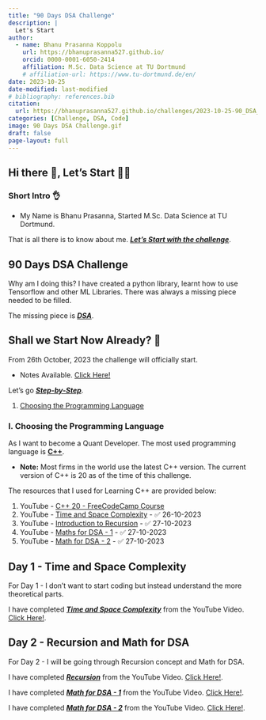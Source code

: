 ```yaml
---
title: "90 Days DSA Challenge"
description: |
  Let's Start
author:
  - name: Bhanu Prasanna Koppolu
    url: https://bhanuprasanna527.github.io/
    orcid: 0000-0001-6050-2414
    affiliation: M.Sc. Data Science at TU Dortmund
    # affiliation-url: https://www.tu-dortmund.de/en/
date: 2023-10-25
date-modified: last-modified
# bibliography: references.bib
citation: 
  url: https://bhanuprasanna527.github.io/challenges/2023-10-25-90_DSA_Challenge/
categories: [Challenge, DSA, Code]
image: 90 Days DSA Challenge.gif
draft: false
page-layout: full
---
```


## Hi there 👋, Let's Start 🧑‍💻

### Short Intro 👌

- My Name is Bhanu Prasanna, Started M.Sc. Data Science at TU Dortmund.
<!-- - Want to become a <u>***Quant Developer***</u> -->

That is all there is to know about me. <u>***Let's Start with the challenge***</u>.

## 90 Days DSA Challenge

Why am I doing this? I have created a python library, learnt how to use Tensorflow and other ML Libraries. There was always a missing piece needed to be filled.

The missing piece is <u>***DSA***</u>.

## Shall we Start Now Already? 🤨

From 26th October, 2023 the challenge will officially start.

- Notes Available. <a href="https://bhanuprasanna527.github.io/notes/2023-10-25-C++/" target="blank">Click Here!</a>

Let's go <u>***Step-by-Step***</u>.

1. [Choosing the Programming Language](/challenges/2023-10-25-90_DSA_Challenge/#i.-choosing-the-programming-language)
<!-- 2. -->

### I. Choosing the Programming Language

As I want to become a Quant Developer. The most used programming language is <u>**C++**</u>.

- **Note:** Most firms in the world use the latest C++ version. The current version of C++ is 20 as of the time of this challenge.

The resources that I used for Learning C++ are provided below:

1. YouTube - [C++ 20 - FreeCodeCamp Course](https://www.youtube.com/watch?v=8jLOx1hD3_o&pp=ygUKYysrIGNvdXJzZQ%3D%3D)
2. YouTube - [Time and Space Complexity](https://www.youtube.com/watch?v=mV3wrLBbuuE&pp=ygUadGltZSBhbmQgc3BhY2UgY29tcGxleGl0eSA%3D) - ✅ 26-10-2023
3. YouTube - [Introduction to Recursion](https://www.youtube.com/watch?v=M2uO2nMT0Bk&list=PL9gnSGHSqcnr_DxHsP7AW9ftq0AtAyYqJ&index=24) - ✅ 27-10-2023
4. YouTube - [Maths for DSA - 1](https://www.youtube.com/watch?v=fzip9Aml6og&list=PL9gnSGHSqcnr_DxHsP7AW9ftq0AtAyYqJ&index=26) - ✅ 27-10-2023
5. YouTube - [Math for DSA - 2](https://www.youtube.com/watch?v=lmSpZ0bjCyQ&list=PL9gnSGHSqcnr_DxHsP7AW9ftq0AtAyYqJ&index=27) - ✅ 27-10-2023


## Day 1 - Time and Space Complexity

For Day 1 - I don't want to start coding but instead understand the more theoretical parts.

I have completed <u>***Time and Space Complexity***</u> from the YouTube Video. <a href="https://www.youtube.com/watch?v=mV3wrLBbuuE&pp=ygUadGltZSBhbmQgc3BhY2UgY29tcGxleGl0eSA%3D" target="blank">Click Here!</a>.


## Day 2 - Recursion and Math for DSA

For Day 2 - I will be going through Recursion concept and Math for DSA.

I have completed <u>***Recursion***</u> from the YouTube Video. <a href="https://www.youtube.com/watch?v=M2uO2nMT0Bk&list=PL9gnSGHSqcnr_DxHsP7AW9ftq0AtAyYqJ&index=23" target="blank">Click Here!</a>.

I have completed <u>***Math for DSA - 1***</u> from the YouTube Video. <a href="https://www.youtube.com/watch?v=fzip9Aml6og&list=PL9gnSGHSqcnr_DxHsP7AW9ftq0AtAyYqJ&index=25" target="blank">Click Here!</a>.

I have completed <u>***Math for DSA - 2***</u> from the YouTube Video. <a href="https://www.youtube.com/watch?v=lmSpZ0bjCyQ&list=PL9gnSGHSqcnr_DxHsP7AW9ftq0AtAyYqJ&index=27" target="blank">Click Here!</a>.